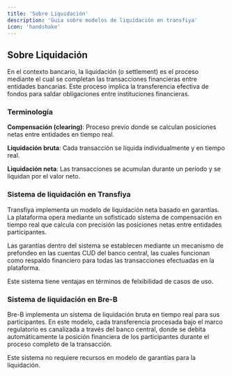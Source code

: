 ```yaml
---
title: 'Sobre Liquidación'
description: 'Guia sobre modelos de liquidación en transfiya'
icon: 'handshake'
---
```


## Sobre Liquidación

En el contexto bancario, la liquidación (o settlement) es el proceso mediante el cual se completan las transacciones financieras entre entidades bancarias. Este proceso implica la transferencia efectiva de fondos para saldar obligaciones entre instituciones financieras.

### Terminología

**Compensación (clearing)**:
Proceso previo donde se calculan posiciones netas entre entidades en tiempo real.

**Liquidación bruta**:
Cada transacción se liquida individualmente y en tiempo real.

**Liquidación neta**:
Las transacciones se acumulan durante un período y se liquidan por el valor neto.

### Sistema de liquidación en Transfiya

Transfiya implementa un modelo de liquidación neta basado en garantías. La plataforma opera mediante un sofisticado sistema de compensación en tiempo real que calcula con precisión las posiciones netas entre entidades participantes.

Las garantías dentro del sistema se establecen mediante un mecanismo de prefondeo en las cuentas CUD del banco central, las cuales funcionan como respaldo financiero para todas las transacciones efectuadas en la plataforma.

<Note>Este sistema tiene ventajas en términos de felxibilidad de casos de uso.</Note>

### Sistema de liquidación en Bre-B

Bre-B implementa un sistema de liquidación bruta en tiempo real para sus participantes. En este modelo, cada transferencia procesada bajo el marco regulatorio es canalizada a través del banco central, donde se debita automáticamente la posición financiera de los participantes durante el proceso completo de la transacción.

<Note>Este sistema no requiere recursos en modelo de garantías para la liquidación.</Note>
